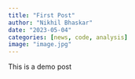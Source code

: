 ```yaml
---
title: "First Post"
author: "Nikhil Bhaskar"
date: "2023-05-04"
categories: [news, code, analysis]
image: "image.jpg"
---
```


This is a demo post
